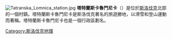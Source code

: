 [[Image:Tatranska_Lomnica_station.jpg|thumb]]
'''塔特蘭斯卡魯門尼卡'''（{{lang-sk|Tatranská Lomnica}}）是位於[[斯洛伐克|斯洛伐克]]北部的一個村鎮。塔特蘭斯卡魯門尼卡是斯洛伐克著名的旅遊勝地，以滑雪和登山運動而著稱。塔特蘭斯卡魯門尼卡也是一個行政區劃名。
[[Category:斯洛伐克地理|Category:斯洛伐克地理]]